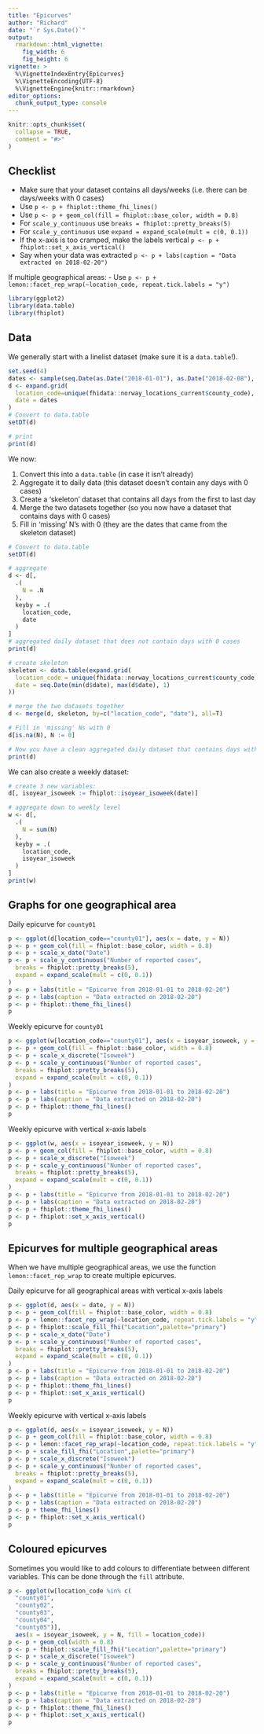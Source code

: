 ```yaml
---
title: "Epicurves"
author: "Richard"
date: "`r Sys.Date()`"
output:
  rmarkdown::html_vignette:
    fig_width: 6
    fig_height: 6
vignette: >
  %\VignetteIndexEntry{Epicurves}
  %\VignetteEncoding{UTF-8}
  %\VignetteEngine{knitr::rmarkdown}
editor_options: 
  chunk_output_type: console
---
```


```r
knitr::opts_chunk$set(
  collapse = TRUE,
  comment = "#>"
)
```

## Checklist

- Make sure that your dataset contains all days/weeks (i.e. there can be days/weeks with 0 cases)
- Use `p <- p + fhiplot::theme_fhi_lines()`
- Use `p <- p + geom_col(fill = fhiplot::base_color, width = 0.8)`
- For `scale_y_continuous` use `breaks = fhiplot::pretty_breaks(5)`
- For `scale_y_continuous` use `expand = expand_scale(mult = c(0, 0.1))`
- If the x-axis is too cramped, make the labels vertical `p <- p + fhiplot::set_x_axis_vertical()`
- Say when your data was extracted `p <- p + labs(caption = "Data extracted on 2018-02-20")`

If multiple geographical areas:
- Use `p <- p + lemon::facet_rep_wrap(~location_code, repeat.tick.labels = "y")`

```r
library(ggplot2)
library(data.table)
library(fhiplot)
```

## Data

We generally start with a linelist dataset (make sure it is a `data.table`!).

```r
set.seed(4)
dates <- sample(seq.Date(as.Date("2018-01-01"), as.Date("2018-02-08"), 1), 20000, replace = T)
d <- expand.grid(
  location_code=unique(fhidata::norway_locations_current$county_code),
  date = dates
)
# Convert to data.table
setDT(d)

# print
print(d)
```

We now:

1. Convert this into a `data.table` (in case it isn't already)
2. Aggregate it to daily data (this dataset doesn't contain any days with 0 cases)
3. Create a 'skeleton' dataset that contains all days from the first to last day
4. Merge the two datasets together (so you now have a dataset that contains days with 0 cases)
5. Fill in 'missing' N's with 0 (they are the dates that came from the skeleton dataset)

```r
# Convert to data.table
setDT(d)

# aggregate
d <- d[,
  .(
    N = .N
  ),
  keyby = .(
    location_code,
    date
  )
]
# aggregated daily dataset that does not contain days with 0 cases
print(d)

# create skeleton
skeleton <- data.table(expand.grid(
  location_code = unique(fhidata::norway_locations_current$county_code),
  date = seq.Date(min(d$date), max(d$date), 1)
))

# merge the two datasets together
d <- merge(d, skeleton, by=c("location_code", "date"), all=T)

# Fill in 'missing' Ns with 0
d[is.na(N), N := 0]

# Now you have a clean aggregated daily dataset that contains days with 0 cases!
print(d)
```

We can also create a weekly dataset:

```r
# create 3 new variables:
d[, isoyear_isoweek := fhiplot::isoyear_isoweek(date)]

# aggregate down to weekly level
w <- d[,
  .(
    N = sum(N)
  ),
  keyby = .(
    location_code,
    isoyear_isoweek
  )
]
print(w)
```

## Graphs for one geographical area

Daily epicurve for `county01`

```r
p <- ggplot(d[location_code=="county01"], aes(x = date, y = N))
p <- p + geom_col(fill = fhiplot::base_color, width = 0.8)
p <- p + scale_x_date("Date")
p <- p + scale_y_continuous("Number of reported cases",
  breaks = fhiplot::pretty_breaks(5),
  expand = expand_scale(mult = c(0, 0.1))
)
p <- p + labs(title = "Epicurve from 2018-01-01 to 2018-02-20")
p <- p + labs(caption = "Data extracted on 2018-02-20")
p <- p + fhiplot::theme_fhi_lines()
p
```

Weekly epicurve for `county01`

```r
p <- ggplot(w[location_code=="county01"], aes(x = isoyear_isoweek, y = N))
p <- p + geom_col(fill = fhiplot::base_color, width = 0.8)
p <- p + scale_x_discrete("Isoweek")
p <- p + scale_y_continuous("Number of reported cases",
  breaks = fhiplot::pretty_breaks(5),
  expand = expand_scale(mult = c(0, 0.1))
)
p <- p + labs(title = "Epicurve from 2018-01-01 to 2018-02-20")
p <- p + labs(caption = "Data extracted on 2018-02-20")
p <- p + fhiplot::theme_fhi_lines()
p
```

Weekly epicurve with vertical x-axis labels

```r
p <- ggplot(w, aes(x = isoyear_isoweek, y = N))
p <- p + geom_col(fill = fhiplot::base_color, width = 0.8)
p <- p + scale_x_discrete("Isoweek")
p <- p + scale_y_continuous("Number of reported cases",
  breaks = fhiplot::pretty_breaks(5),
  expand = expand_scale(mult = c(0, 0.1))
)
p <- p + labs(title = "Epicurve from 2018-01-01 to 2018-02-20")
p <- p + labs(caption = "Data extracted on 2018-02-20")
p <- p + fhiplot::theme_fhi_lines()
p <- p + fhiplot::set_x_axis_vertical()
p
```

## Epicurves for multiple geographical areas

When we have multiple geographical areas, we use the function `lemon::facet_rep_wrap` to create multiple epicurves.

Daily epicurve for all geographical areas with vertical x-axis labels

```r
p <- ggplot(d, aes(x = date, y = N))
p <- p + geom_col(fill = fhiplot::base_color, width = 0.8)
p <- p + lemon::facet_rep_wrap(~location_code, repeat.tick.labels = "y")
p <- p + fhiplot::scale_fill_fhi("Location",palette="primary")
p <- p + scale_x_date("Date")
p <- p + scale_y_continuous("Number of reported cases",
  breaks = fhiplot::pretty_breaks(5),
  expand = expand_scale(mult = c(0, 0.1))
)
p <- p + labs(title = "Epicurve from 2018-01-01 to 2018-02-20")
p <- p + labs(caption = "Data extracted on 2018-02-20")
p <- p + fhiplot::theme_fhi_lines()
p <- p + fhiplot::set_x_axis_vertical()
p
```

Weekly epicurve with vertical x-axis labels

```r
p <- ggplot(d, aes(x = isoyear_isoweek, y = N))
p <- p + geom_col(fill = fhiplot::base_color, width = 0.8)
p <- p + lemon::facet_rep_wrap(~location_code, repeat.tick.labels = "y", ncol=4)
p <- p + scale_fill_fhi("Location",palette="primary")
p <- p + scale_x_discrete("Isoweek")
p <- p + scale_y_continuous("Number of reported cases",
  breaks = fhiplot::pretty_breaks(5),
  expand = expand_scale(mult = c(0, 0.1))
)
p <- p + labs(title = "Epicurve from 2018-01-01 to 2018-02-20")
p <- p + labs(caption = "Data extracted on 2018-02-20")
p <- p + theme_fhi_lines()
p <- p + fhiplot::set_x_axis_vertical()
p
```

## Coloured epicurves

Sometimes you would like to add colours to differentiate between different variables. This can be done through the `fill` attribute.

```r
p <- ggplot(w[location_code %in% c(
  "county01",
  "county02",
  "county03",
  "county04",
  "county05")], 
  aes(x = isoyear_isoweek, y = N, fill = location_code))
p <- p + geom_col(width = 0.8)
p <- p + fhiplot::scale_fill_fhi("Location",palette="primary")
p <- p + scale_x_discrete("Isoweek")
p <- p + scale_y_continuous("Number of reported cases",
  breaks = fhiplot::pretty_breaks(5),
  expand = expand_scale(mult = c(0, 0.1))
)
p <- p + labs(title = "Epicurve from 2018-01-01 to 2018-02-20")
p <- p + labs(caption = "Data extracted on 2018-02-20")
p <- p + fhiplot::theme_fhi_lines()
p <- p + fhiplot::set_x_axis_vertical()
p
```
